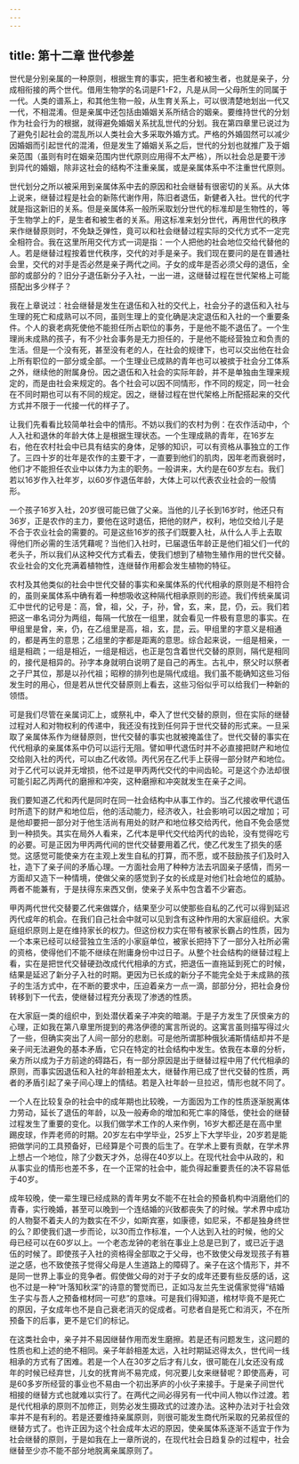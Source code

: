 ```yaml
---
---
---
```

title: 第十二章 世代参差
---




世代是分别亲属的一种原则，根据生育的事实，把生者和被生者，也就是亲子，分成相衔接的两个世代。借用生物学的名词是F1-F2，凡是从同一父母所生的同属于一代。人类的谱系上，和其他生物一般，从生育关系上，可以很清楚地划出一代又一代，不相混淆。但是亲属中还包括由婚姻关系所结合的姻亲。要维持世代的分划作为社会行为的根据，就得避免婚姻关系扰乱世代的分划。我在第四章里已说过为了避免引起社会的混乱所以人类社会大多采取外婚方式。严格的外婚固然可以减少因婚姻而引起世代的混淆，但是发生了婚姻关系之后，世代的分划也就推广及于姻亲范围（虽则有时在姻亲范围内世代原则应用得不太严格），所以社会总是要干涉到异代的婚姻，除非这社会的结构不注重亲属，或是亲属体系中不注重世代原则。

世代划分之所以被采用到亲属体系中去的原因和社会继替有很密切的关系。从大体上说来，继替过程是社会的新陈代谢作用，陈旧者退伍，新健者入社。世代的代字就是指这新旧的关系。但是亲属体系一般所采取划分世代的标准却是生物性的，等于生物学上的F，是生者和被生者的关系。用这标准来划分世代，再用世代的秩序来作继替原则时，不免缺乏弹性，竟可以和社会继替过程实际的交代方式不一定完全相符合。我在这里所用交代方式一词是指：一个人把他的社会地位交给代替他的人。若是继替过程按着世代秩序，交代的对手是亲子。我们现在要问的是在普通社会里，交代的对手是否必然是亲子两代之间。子女的成年是否必须父母的退伍，全部的或部分的？旧分子退伍新分子入社，一出一进，这继替过程在世代架格上可能搭配出多少样子？

我在上章说过：社会继替是发生在退伍和入社的交代上，社会分子的退伍和入社与生理的死亡和成熟可以不同，虽则生理上的变化确是决定退伍和入社的一个重要条件。个人的衰老病死使他不能担任所占职位的事务，于是他不能不退伍了。一个生理尚未成熟的孩子，有不少社会事务是无力担任的，于是他不能经营独立和负责的生活。但是一个没有死，甚至没有老的人，在社会的规律下，也可以交出他在社会上所有职位的一部分或全部。一个生理业已成熟的青年也可以被摈于社会分工体系之外，继续他的附属身份。因之退伍和入社会的实际年龄，并不是单独由生理来规定的，而是由社会来规定的。各个社会可以因不同情形，作不同的规定，同一社会在不同时期也可以有不同的规定。因之，继替过程在世代架格上所配搭起来的交代方式并不限于一代接一代的样子了。

让我们先看看比较简单社会中的情形。不妨以我们的农村为例：在农作活动中，个人入社和退休的年龄大体上是根据生理状态。一个生理成熟的青年，在16岁左右，他在农村社会中已具有结实的身体，足够的知识，可以有资格从事独立的工作了。三四十岁的壮年是农作的主要干才，一直要到他们的肌肉，因年老而衰弱时，他们才不能担任农业中以体力为主的职务。一般讲来，大约是在60岁左右。我们若以16岁作入社年岁，以60岁作退伍年龄，大体上可以代表农业社会的一般情形。

一个孩子16岁入社，20岁很可能已做了父亲。当他的儿子长到16岁时，他还只有36岁，正是农作的主力，要他在这时退伍，把他的财产，权利，地位交给儿子是不合于农业社会的需要的。可是这些16岁的孩子们既要入社，从什么人手上去取得他们所必需的生活凭藉呢？当他们入社时，已届退伍年龄正是他们祖父们一代的老头子，所以我们从这种交代方式看去，使我们想到了植物生殖作用的世代交替。农业社会的文化充满着植物性，连继替作用都会发生植物的特征。

农村及其他类似的社会中世代交替的事实和亲属体系的代代相承的原则是不相符合的，虽则亲属体系中确有着一种想吸收这种隔代相承原则的形迹。我们传统亲属词汇中世代的记号是：高，曾，祖，父，子，孙，曾，玄，来，昆，仍，云。我们若把这一串名词分为两组，每隔一代放在一组里，就会看见一件极有意思的事实。在甲组里是曾，来，仍，在乙组里是高，祖，玄，昆，云。甲组里的字意义是相通的，都是再生的意思；乙组里的字都是距离的意思。综合起来说，一组是相亲，一组是相疏；一组是相近，一组是相远，也正是包含着世代交替的原则，隔代是相同的，接代是相异的。孙字本身就明白说明了是自己的再生。古礼中，祭父时以祭者之子尸其位，那是以孙代祖；昭穆的排列也是隔代成组。我们虽不能确知这些习俗发生时的用心，但是若从世代交替原则上看去，这些习俗似乎可以给我们一种新的领悟。

可是我们尽管在亲属词汇上，或祭礼中，牵入了世代交替的原则，但在实际的继替过程对人和对物权利的传递中，我还没有找到任何异于世代交替的形式来。一旦采取了亲属体系作为继替原则，世代交替的事实也就被掩盖住了。世代交替的事实在代代相承的亲属体系中仍可以运行无阻。譬如甲代退伍时并不必直接把财产和地位交给刚入社的丙代，可以由乙代收领。丙代另在乙代手上获得一部分财产和地位。对于乙代可以说并无增损，他不过是甲丙两代交代的中间齿轮。可是这个办法却很可能引起乙丙两代的磨擦和冲突，这种磨擦和冲突就发生在亲子之间。

我们要知道乙代和丙代是同时在同一社会结构中从事工作的。当乙代接收甲代退伍时所遗下的财产和地位后，他的活动能力，经济收入，社会影响可以因之增加；可是他却要把一部分对于他生活尚有用处的财产和地位移交给丙代，他自不免会感觉到一种损失。其实在局外人看来，乙代本是甲代交代给丙代的齿轮，没有觉得吃亏的必要。可是正因为甲丙两代间的世代交替要用着乙代，使乙代发生了损失的感觉。这感觉可能使亲方在主观上发生自私的打算，而不愿，或不鼓励孩子们及时入社，造下了亲子间的矛盾心理。一方面社会用了种种方法去巩固亲子感情，而另一方面却又造下一种情境，使做父亲的感觉到子女的长成是对他们社会地位的威胁。两者不能兼有，于是扶得东来西又倒，使亲子关系中包含着不少窘态。

甲丙两代世代交替要乙代来做媒介，结果至少可以使那些自私的乙代可以得到延迟丙代成年的机会。在我们自己社会中就可以见到含有这种作用的大家庭组织。大家庭组织原则上是在维持家长的权力。但这份权力实在带有被家长霸占的性质，因为一个本来已经可以经营独立生活的小家庭单位，被家长把持下了一部分入社所必需的资格，使得他们不能不继续在附庸身份中过日子。从整个社会结构的继替过程上看，实在是把世代交替硬劲改成代代相承的方式，把退伍一直拖延到死亡的时候，结果是延迟了新分子入社的时期。更因为已长成的新分子不能完全处于未成熟的孩子的生活方式中，在不断的要求中，压迫着亲方一点一滴，部部分分，把社会身份转移到下一代去，使继替过程充分表现了渗透的性质。

在大家庭一类的组织中，到处潜伏着亲子冲突的暗潮。于是子方发生了厌恨亲方的心理，正如我在第八章里所提到的弗洛伊德的寓言所说的。这寓言虽则描写得过火了一些，但确实突出了人间一部分的悲剧。可是他所谓那种俄狄浦斯情结却并不是亲子间无法避免的基本矛盾，它只在特定的社会结构中发生。依我在本章的分析，亲方所以成为子方前途的碍路石，有一部分原因是出于继替过程中用了代代相承的原则，而事实因退伍和入社的年龄相差太大，继替作用已成了世代交替的性质，两者的矛盾引起了亲子间心理上的情结。若是入社年龄一旦拉迟，情形也就不同了。

一个人在比较复杂的社会中的成年期也比较晚，一方面因为工作的性质逐渐脱离体力劳动，延长了退伍的年龄，以及一般寿命的增加和死亡率的降低，使社会的继替过程发生了重要的变化。以我们做学术工作的人来作例，16岁大都还是在高中里踢皮球，作弄老师的时期。20岁左右中学毕业，25岁上下大学毕业，20岁若是能把做学问的工具预备好，已经算是个可畏的后生了。在学术上要有贡献，在学术界上想占一个地位，除了少数天才外，总得在40岁以上。在现代社会中从政的，和从事实业的情形也差不多，在一个正常的社会中，能负得起重要责任的决不容易低于40岁。

成年较晚，使一辈生理已经成熟的青年男女不能不在社会的预备机构中消磨他们的青春，实行晚婚，甚至可以晚到一个连结婚的兴致都丧失了的时候。学术界中成功的人物娶不着夫人的为数实在不少，如斯宾塞，如康德，如尼采，不都是独身终世的么？即使我们退一步而论，以30而立作标准，一个人达到入社的时候，他的父母已经可以在60岁以上。一个老态龙钟的老翁在事业上总是已到了，或已近于退伍的时候了。即使孩子入社的资格得全部取之于父母，也不致使父母发现孩子有篡逆之感，也不致使孩子觉得父母是人生道路上的障碍了。亲子在这个情形下，并不是同一世界上事业的竞争者。假使做父母的对于子女的成年还要有些反感的话，这也不过是一种“叶落知秋深”的诗意的警觉而已，正如冯友兰先生说儒家觉得“结婚生子实与吾人之预备棺材同一可悲”的意味。可是我们得知道，棺材毕竟不是死亡的原因，子女成年也不是自己衰老消灭的促成者。可悲者自是死亡和消灭，不在所预备下的后事，更不是它们的标记。

在这类社会中，亲子并不易因继替作用而发生磨擦。若是还有问题发生，这问题的性质也和上述的绝不相同。亲子年龄相差太远，入社时期延迟得太久，世代间一线相承的方式有了困难。若是一个人在30岁之后才有儿女，很可能在儿女还没有成年的时候已经弃世，儿女的抚育尚不易完成，何况要儿女来继替呢？即使高寿，可是60多岁所经营的事业也不易由一个初出茅庐的小伙子来接手。于是亲子间世代相接的继替方式也就难以实行了。在两代之间必得另有一代中间人物以作过渡。若是代代相承的原则不加修正，则势必发生摄政式的过渡办法。这种办法对于社会效率并不是有利的。若是还要维持亲属原则，则很可能发生商代所采取的兄弟叔侄的继替方式了。也许正因为这个社会成年太迟的原因，使亲属体系逐渐不适宜于作为社会继替的原则，于是如我在上一章所说的，在现代社会日趋复杂的过程中，社会继替至少亦不能不部分地脱离亲属原则了。